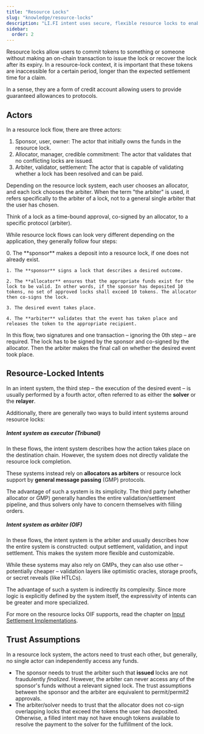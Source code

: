 ```yaml
---
title: "Resource Locks"
slug: "knowledge/resource-locks"
description: "LI.FI intent uses secure, flexible resource locks to enable trust-minimized cross-chain flows and new ways to design intent-based protocols."
sidebar:
  order: 2
---
```


Resource locks allow users to commit tokens to something or someone without making an on-chain transaction to issue the lock or recover the lock after its expiry. In a resource-lock context, it is important that these tokens are inaccessible for a certain period, longer than the expected settlement time for a claim.

In a sense, they are a form of credit account allowing users to provide guaranteed allowances to protocols.

## Actors

In a resource lock flow, there are three actors:
1. Sponsor, user, owner: The actor that initially owns the funds in the resource lock.
2. Allocator, manager, credible commitment: The actor that validates that no conflicting locks are issued.
3. Arbiter, validator, settlement: The actor that is capable of validating whether a lock has been resolved and can be paid.

Depending on the resource lock system, each user chooses an allocator, and each lock chooses the arbiter. When the term "the arbiter" is used, it refers specifically to the arbiter of a lock, not to a general single arbiter that the user has chosen.

Think of a lock as a time-bound approval, co-signed by an allocator, to a specific protocol (arbiter).

While resource lock flows can look very different depending on the application, they generally follow four steps:


<Card>
  <Steps>
    0. The **sponsor** makes a deposit into a resource lock, if one does not already exist.

    1. The **sponsor** signs a lock that describes a desired outcome.

    2. The **allocator** ensures that the appropriate funds exist for the lock to be valid. In other words, if the sponsor has deposited 10 tokens, no set of approved locks shall exceed 10 tokens. The allocator then co-signs the lock.

    3. The desired event takes place.

    4. The **arbiter** validates that the event has taken place and releases the token to the appropriate recipient.
  </Steps>
</Card>

In this flow, two signatures and one transaction – ignoring the 0th step – are required. The lock has to be signed by the sponsor and co-signed by the allocator. Then the arbiter makes the final call on whether the desired event took place.

## Resource-Locked Intents

In an intent system, the third step – the execution of the desired event – is usually performed by a fourth actor, often referred to as either the **solver** or the **relayer**.

Additionally, there are generally two ways to build intent systems around resource locks:

##### Intent system as *executor* (Tribunal)

In these flows, the intent system describes how the action takes place on the destination chain. However, the system does not directly validate the resource lock completion.

These systems instead rely on **allocators as arbiters** or resource lock support by **general message passing** (GMP) protocols.

The advantage of such a system is its simplicity. The third party (whether allocator or GMP) generally handles the entire validation/settlement pipeline, and thus solvers only have to concern themselves with filling orders.

##### Intent system as *arbiter* (OIF)

In these flows, the intent system is the arbiter and usually describes how the entire system is constructed: output settlement, validation, and input settlement. This makes the system more flexible and customizable.

While these systems may also rely on GMPs, they can also use other – potentially cheaper – validation layers like optimistic oracles, storage proofs, or secret reveals (like HTLCs).

The advantage of such a system is indirectly its complexity. Since more logic is explicitly defined by the system itself, the expressivity of intents can be greater and more specialized.

For more on the resource locks OIF supports, read the chapter on [Input Settlement Implementations](/architecture/input).

## Trust Assumptions

In a resource lock system, the actors need to trust each other, but generally, no single actor can independently access any funds.
- The sponsor needs to trust the arbiter such that **issued** locks are not fraudulently *finalized*. However, the arbiter can never access any of the sponsor's funds without a relevant signed lock. The trust assumptions between the sponsor and the arbiter are equivalent to permit/permit2 approvals.
- The arbiter/solver needs to trust that the allocator does not co-sign overlapping locks that exceed the tokens the user has deposited. Otherwise, a filled intent may not have enough tokens available to resolve the payment to the solver for the fulfillment of the lock.
